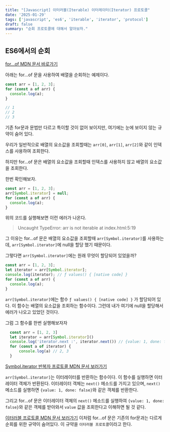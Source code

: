 ```yaml
---
title: "[Javascript] 이터러블(Iterable) 이터레이터(Iterator) 프로토콜"
date: '2025-01-29'
tags: ['javascript', 'es6', 'iterable', 'iterator', 'protocol']
draft: false
summary: "순회 프로토콜에 대해서 알아보자."
---
```



## ES6에서의 순회
[for...of MDN 문서 바로가기](https://developer.mozilla.org/ko/docs/Web/JavaScript/Reference/Statements/for...of)

아래는 for...of 문을 사용하여 배열을 순회하는 예제이다.

```javascript
const arr = [1, 2, 3];
for (const a of arr) {
  console.log(a);
}

// 1
// 2
// 3
```

기존 for문과 문법만 다르고 특이할 것이 없어 보이지만, 여기에는 눈에 보이지 않는 규약이 숨어 있다.

우리가 일반적으로 배열의 요소값을 조회할때는 `arr[0]`, `arr[1]`, `arr[2]`와 같이 인덱스를 사용하여 조회한다. 

하지만 for...of 문은 배열의 요소값을 조회할때 인덱스를 사용하지 않고 배열의 요소값을 조회한다. 

한번 확인해보자.

```javascript
const arr = [1, 2, 3];
arr[Symbol.iterator] = null;
for (const a of arr) {
  console.log(a);
}
```
위의 코드를 실행해보면 이런 에러가 나온다.
> Uncaught TypeError: arr is not iterable at index.html:5:19

그 이유는 for...of 문은 배열의 요소값을 조회할때 `arr[Symbol.iterator]`를 사용하는데, `arr[Symbol.iterator]`에 null을 할당 했기 때문이다.

그렇다면 `arr[Symbol.iterator]`에는 원래 무엇이 할당되어 있었을까? 

```javascript
const arr = [1, 2, 3];
let iterator = arr[Symbol.iterator];
console.log(iterator); // ƒ values() { [native code] }
for (const a of arr) {
  console.log(a);
}
```

`arr[Symbol.iterator]`에는 함수 `ƒ values() { [native code] }` 가 할당되어 있다. 이 함수는 배열의 요소값을 조회하는 함수이다. 그런데 내가 여기에 null을 할당해서 에러가 나오고 있었던 것이다.

그럼 그 함수를 한번 실행해보자자

```javascript
  const arr = [1, 2, 3]
  let iterator = arr[Symbol.iterator]()
  console.log('iterator.next :', iterator.next()) // {value: 1, done: false}
  for (const a of iterator) {
      console.log(a) // 2, 3
  }
```

[Symbol.iterator 반복자 프로토콜 MDN 문서 보러가기](https://developer.mozilla.org/ko/docs/Web/JavaScript/Reference/Iteration_protocols#%EB%B0%98%EB%B3%B5%EC%9E%90_%ED%94%84%EB%A1%9C%ED%86%A0%EC%BD%9C)

`arr[Symbol.iterator]`는 이터레이터를 반환하는 함수이다. 이 함수를 실행하면 이터레이터 객체가 반환된다. 이터레이터 객체는 `next()` 메소드를 가지고 있으며, `next()` 메소드를 실행하면 `{value: 1, done: false}`와 같은 객체를 반환한다.

그리고 for...of 문은 이터레이터 객체의 `next()` 메소드를 실행하여 `{value: 1, done: false}`와 같은 객체를 받아와서 `value` 값을 조회한다고 이해하면 될 것 같다.

[이터러블 프로토콜 MDN 문서 보러가기](https://developer.mozilla.org/ko/docs/Web/JavaScript/Reference/Iteration_protocols)
이처럼 for...of 문은 기존의 for문과는 다르게 순회를 위한 규약이 숨어있다. 이 규약을 `이터러블 프로토콜`이라고 한다.
